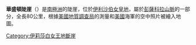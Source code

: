{{Coord|83|42|S|55|8|W||display=title}}

'''華盛頓陡崖'''（{{lang-en|Washington Escarpment}}）是[[南極洲|南極洲]]的陡崖，位於[[伊利沙伯女皇地|伊利沙伯女皇地]]，屬於[[彭薩科拉山脈|彭薩科拉山脈]]的一部分，全長80公里，根據[[美國地質調查局|美國地質調查局]]的測量和[[美國|美國]]海軍的空中照片被繪入地圖。

{{DEFAULTSORT:Washington Escarpment}}
[[Category:伊莉莎白女王地斷崖|Category:伊莉莎白女王地斷崖]]


{{QueenElizabethLand-geo-stub}}